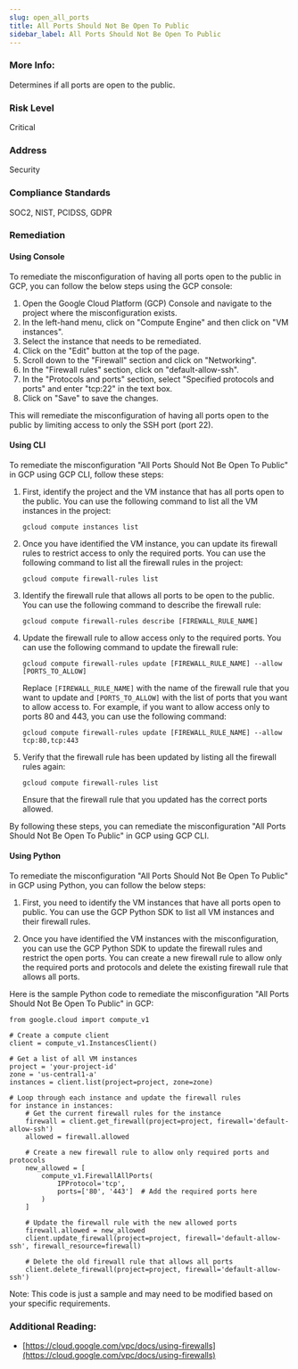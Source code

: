 ```yaml
---
slug: open_all_ports
title: All Ports Should Not Be Open To Public
sidebar_label: All Ports Should Not Be Open To Public
---
```


### More Info:

Determines if all ports are open to the public.

### Risk Level

Critical

### Address

Security

### Compliance Standards

SOC2, NIST, PCIDSS, GDPR

### Remediation

#### Using Console

To remediate the misconfiguration of having all ports open to the public in GCP, you can follow the below steps using the GCP console:

1. Open the Google Cloud Platform (GCP) Console and navigate to the project where the misconfiguration exists.
2. In the left-hand menu, click on "Compute Engine" and then click on "VM instances".
3. Select the instance that needs to be remediated.
4. Click on the "Edit" button at the top of the page.
5. Scroll down to the "Firewall" section and click on "Networking".
6. In the "Firewall rules" section, click on "default-allow-ssh".
7. In the "Protocols and ports" section, select "Specified protocols and ports" and enter "tcp:22" in the text box.
8. Click on "Save" to save the changes.

This will remediate the misconfiguration of having all ports open to the public by limiting access to only the SSH port (port 22).

#### Using CLI

To remediate the misconfiguration "All Ports Should Not Be Open To Public" in GCP using GCP CLI, follow these steps:

1. First, identify the project and the VM instance that has all ports open to the public. You can use the following command to list all the VM instances in the project:

   ```
   gcloud compute instances list
   ```

2. Once you have identified the VM instance, you can update its firewall rules to restrict access to only the required ports. You can use the following command to list all the firewall rules in the project:

   ```
   gcloud compute firewall-rules list
   ```

3. Identify the firewall rule that allows all ports to be open to the public. You can use the following command to describe the firewall rule:

   ```
   gcloud compute firewall-rules describe [FIREWALL_RULE_NAME]
   ```

4. Update the firewall rule to allow access only to the required ports. You can use the following command to update the firewall rule:

   ```
   gcloud compute firewall-rules update [FIREWALL_RULE_NAME] --allow [PORTS_TO_ALLOW]
   ```

   Replace `[FIREWALL_RULE_NAME]` with the name of the firewall rule that you want to update and `[PORTS_TO_ALLOW]` with the list of ports that you want to allow access to. For example, if you want to allow access only to ports 80 and 443, you can use the following command:

   ```
   gcloud compute firewall-rules update [FIREWALL_RULE_NAME] --allow tcp:80,tcp:443
   ```

5. Verify that the firewall rule has been updated by listing all the firewall rules again:

   ```
   gcloud compute firewall-rules list
   ```

   Ensure that the firewall rule that you updated has the correct ports allowed.

By following these steps, you can remediate the misconfiguration "All Ports Should Not Be Open To Public" in GCP using GCP CLI.

#### Using Python

To remediate the misconfiguration "All Ports Should Not Be Open To Public" in GCP using Python, you can follow the below steps:

1. First, you need to identify the VM instances that have all ports open to public. You can use the GCP Python SDK to list all VM instances and their firewall rules.

2. Once you have identified the VM instances with the misconfiguration, you can use the GCP Python SDK to update the firewall rules and restrict the open ports. You can create a new firewall rule to allow only the required ports and protocols and delete the existing firewall rule that allows all ports.

Here is the sample Python code to remediate the misconfiguration "All Ports Should Not Be Open To Public" in GCP:

```
from google.cloud import compute_v1

# Create a compute client
client = compute_v1.InstancesClient()

# Get a list of all VM instances
project = 'your-project-id'
zone = 'us-central1-a'
instances = client.list(project=project, zone=zone)

# Loop through each instance and update the firewall rules
for instance in instances:
    # Get the current firewall rules for the instance
    firewall = client.get_firewall(project=project, firewall='default-allow-ssh')
    allowed = firewall.allowed

    # Create a new firewall rule to allow only required ports and protocols
    new_allowed = [
        compute_v1.FirewallAllPorts(
            IPProtocol='tcp',
            ports=['80', '443']  # Add the required ports here
        )
    ]

    # Update the firewall rule with the new allowed ports
    firewall.allowed = new_allowed
    client.update_firewall(project=project, firewall='default-allow-ssh', firewall_resource=firewall)

    # Delete the old firewall rule that allows all ports
    client.delete_firewall(project=project, firewall='default-allow-ssh')
```

Note: This code is just a sample and may need to be modified based on your specific requirements.


### Additional Reading:

- [https://cloud.google.com/vpc/docs/using-firewalls](https://cloud.google.com/vpc/docs/using-firewalls) 

